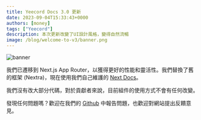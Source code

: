 ```yaml
---
title: Yeecord Docs 3.0 更新
date: 2023-09-04T15:33:43+0000
authors: [money]
tags: ["Yeecord"]
description: 本次更新改變了UI設計風格，變得自然流暢
image: /blog/welcome-to-v3/banner.png
---
```


![banner](/blog/welcome-to-v3/banner.png)

我們已遷移到 Next.js App Router，以獲得更好的性能和靈活性。我們替換了舊的框架 (Nextra)，現在使用我們自己維護的 [Next Docs](https://next-docs-zeta.vercel.app)。

我們沒有改大部分代碼，對於貢獻者來說，目前組件的使用方式不會有任何改變。

發現任何問題嗎？歡迎在我們的 [Github](https://github.com/yeecord/website) 中報告問題，也歡迎對網站提出反饋意見。

